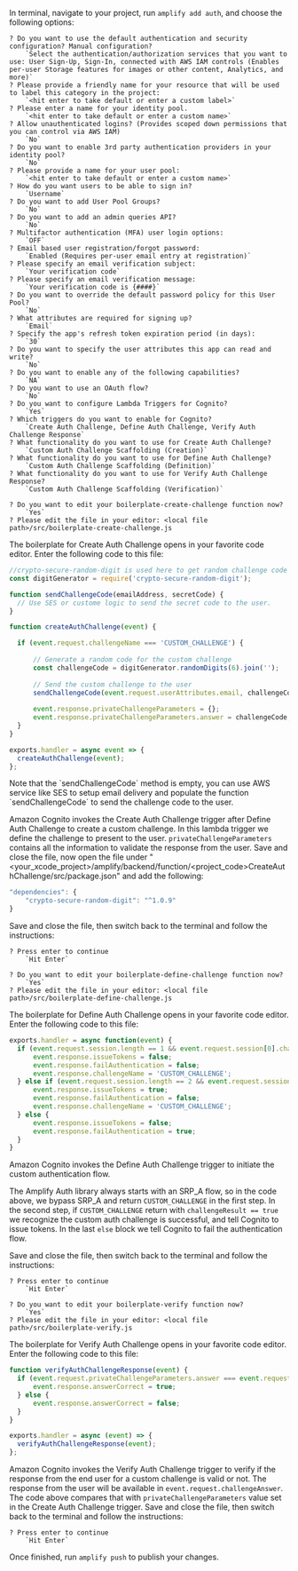 In terminal, navigate to your project, run `amplify add auth`, and choose the following options:

```terminal
? Do you want to use the default authentication and security configuration? Manual configuration?
    `Select the authentication/authorization services that you want to use: User Sign-Up, Sign-In, connected with AWS IAM controls (Enables per-user Storage features for images or other content, Analytics, and more)`
? Please provide a friendly name for your resource that will be used to label this category in the project: 
    `<hit enter to take default or enter a custom label>`
? Please enter a name for your identity pool. 
    `<hit enter to take default or enter a custom name>`
? Allow unauthenticated logins? (Provides scoped down permissions that you can control via AWS IAM) 
    `No`
? Do you want to enable 3rd party authentication providers in your identity pool? 
    `No`
? Please provide a name for your user pool:
    `<hit enter to take default or enter a custom name>`
? How do you want users to be able to sign in? 
    `Username`
? Do you want to add User Pool Groups? 
    `No`
? Do you want to add an admin queries API? 
    `No`
? Multifactor authentication (MFA) user login options: 
    `OFF`
? Email based user registration/forgot password: 
    `Enabled (Requires per-user email entry at registration)`
? Please specify an email verification subject: 
    `Your verification code`
? Please specify an email verification message: 
    `Your verification code is {####}`
? Do you want to override the default password policy for this User Pool? 
    `No`
? What attributes are required for signing up? 
    `Email`
? Specify the app's refresh token expiration period (in days): 
    `30`
? Do you want to specify the user attributes this app can read and write? 
    `No`
? Do you want to enable any of the following capabilities? 
    `NA`
? Do you want to use an OAuth flow? 
    `No`
? Do you want to configure Lambda Triggers for Cognito? 
    `Yes`
? Which triggers do you want to enable for Cognito? 
    `Create Auth Challenge, Define Auth Challenge, Verify Auth Challenge Response`
? What functionality do you want to use for Create Auth Challenge?
    `Custom Auth Challenge Scaffolding (Creation)`
? What functionality do you want to use for Define Auth Challenge? 
    `Custom Auth Challenge Scaffolding (Definition)`
? What functionality do you want to use for Verify Auth Challenge Response? 
    `Custom Auth Challenge Scaffolding (Verification)`

? Do you want to edit your boilerplate-create-challenge function now? 
    `Yes`
? Please edit the file in your editor: <local file path>/src/boilerplate-create-challenge.js
```
The boilerplate for Create Auth Challenge opens in your favorite code editor. Enter the following code to this file:

```js
//crypto-secure-random-digit is used here to get random challenge code - https://github.com/ottokruse/crypto-secure-random-digit
const digitGenerator = require('crypto-secure-random-digit');

function sendChallengeCode(emailAddress, secretCode) {
  // Use SES or custome logic to send the secret code to the user.
}

function createAuthChallenge(event) {

  if (event.request.challengeName === 'CUSTOM_CHALLENGE') {
    
      // Generate a random code for the custom challenge
      const challengeCode = digitGenerator.randomDigits(6).join('');
      
      // Send the custom challenge to the user
      sendChallengeCode(event.request.userAttributes.email, challengeCode);
      
      event.response.privateChallengeParameters = {};
      event.response.privateChallengeParameters.answer = challengeCode;
  }
}

exports.handler = async event => {
  createAuthChallenge(event);
};
```

<Callout>
Note that the  `sendChallengeCode` method is empty, you can use AWS service like SES to setup email delivery and populate the function `sendChallengeCode` to send the challenge code to the user.
</Callout>

Amazon Cognito invokes the Create Auth Challenge trigger after Define Auth Challenge to create a custom challenge. In this lambda trigger we define the challenge to present to the user. `privateChallengeParameters` contains all the information to validate the response from the user.
Save and close the file, now open the file under "<your_xcode_project>/amplify/backend/function/<project_code>CreateAuthChallenge/src/package.json" and add the following:

```js
"dependencies": {
    "crypto-secure-random-digit": "^1.0.9"
}
```

Save and close the file, then switch back to the terminal and follow the instructions:

```
? Press enter to continue
    `Hit Enter`

? Do you want to edit your boilerplate-define-challenge function now? 
    `Yes`
? Please edit the file in your editor: <local file path>/src/boilerplate-define-challenge.js
```
The boilerplate for Define Auth Challenge opens in your favorite code editor. Enter the following code to this file:

```js
exports.handler = async function(event) {
  if (event.request.session.length == 1 && event.request.session[0].challengeName == 'SRP_A') {
      event.response.issueTokens = false;
      event.response.failAuthentication = false;
      event.response.challengeName = 'CUSTOM_CHALLENGE';
  } else if (event.request.session.length == 2 && event.request.session[1].challengeName == 'CUSTOM_CHALLENGE' && event.request.session[1].challengeResult == true) {
      event.response.issueTokens = true;
      event.response.failAuthentication = false;
      event.response.challengeName = 'CUSTOM_CHALLENGE';
  } else {
      event.response.issueTokens = false;
      event.response.failAuthentication = true;
  }
}
```
Amazon Cognito invokes the Define Auth Challenge trigger to initiate the custom authentication flow.

The Amplify Auth library always starts with an SRP_A flow, so in the code above, we bypass SRP_A and return `CUSTOM_CHALLENGE` in the first step. In the second step, if `CUSTOM_CHALLENGE` return with `challengeResult == true` we recognize the custom auth challenge is successful, and tell Cognito to issue tokens. In the last `else` block we tell Cognito to fail the authentication flow.

Save and close the file, then switch back to the terminal and follow the instructions:

```
? Press enter to continue
    `Hit Enter`

? Do you want to edit your boilerplate-verify function now?
    `Yes`
? Please edit the file in your editor: <local file path>/src/boilerplate-verify.js
```
The boilerplate for Verify Auth Challenge opens in your favorite code editor. Enter the following code to this file:

```js
function verifyAuthChallengeResponse(event) {
  if (event.request.privateChallengeParameters.answer === event.request.challengeAnswer) {
      event.response.answerCorrect = true;
  } else {
      event.response.answerCorrect = false;
  }
}

exports.handler = async (event) => {
  verifyAuthChallengeResponse(event);
};
```
Amazon Cognito invokes the Verify Auth Challenge trigger to verify if the response from the end user for a custom challenge is valid or not. The response from the user will be available in `event.request.challengeAnswer`. The code above compares that with `privateChallengeParameters` value set in the Create Auth Challenge trigger.
Save and close the file, then switch back to the terminal and follow the instructions:

```
? Press enter to continue
    `Hit Enter`
```

Once finished, run `amplify push` to publish your changes.
